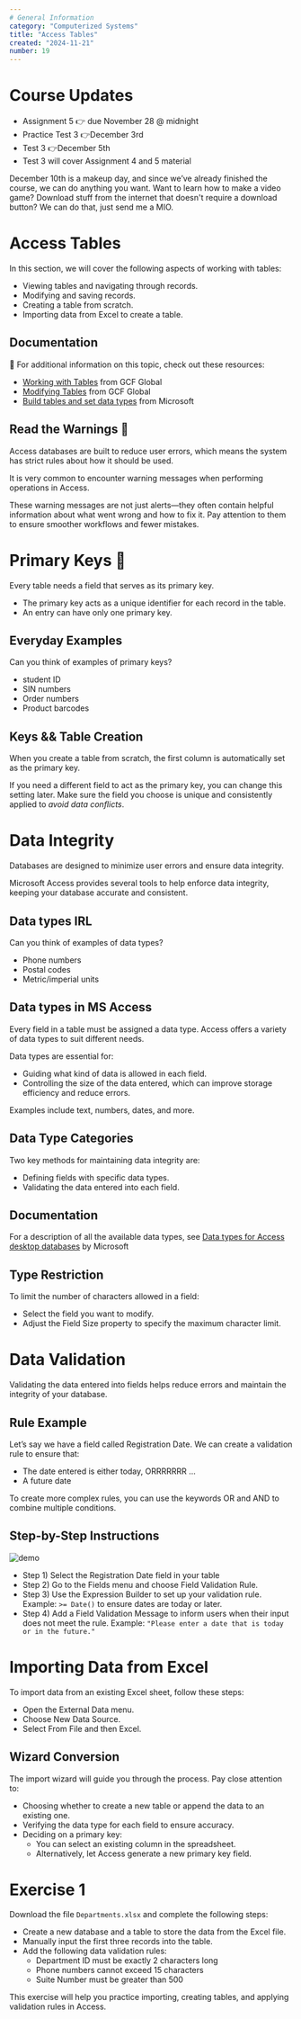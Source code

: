 ```yaml
---
# General Information
category: "Computerized Systems"
title: "Access Tables"
created: "2024-11-21"
number: 19
---
```


# Course Updates

- Assignment 5 👉 due November 28 @ midnight
- Practice Test 3 👉December 3rd
- Test 3 👉December 5th
- Test 3 will cover Assignment 4 and 5 material

December 10th is a makeup day, and since we’ve already finished the course, we can do anything you want. Want to learn how to make a video game? Download stuff from the internet that doesn't require a download button? We can do that, just send me a MIO.

# Access Tables

In this section, we will cover the following aspects of working with tables:

- Viewing tables and navigating through records.
- Modifying and saving records.
- Creating a table from scratch.
- Importing data from Excel to create a table.

## Documentation

📖 For additional information on this topic, check out these resources:

- [Working with Tables](https://edu.gcfglobal.org/en/access2016/working-with-tables/1/) from GCF Global
- [Modifying Tables](https://edu.gcfglobal.org/en/access2016/modifying-tables/1/) from GCF Global
- [Build tables and set data types](https://support.microsoft.com/en-us/office/video-build-tables-and-set-data-types-997c250d-aec6-4430-8de5-a08671e13921?wt.mc_id=otc_access) from Microsoft

## Read the Warnings 👀

Access databases are built to reduce user errors, which means the system has strict rules about how it should be used.

It is very common to encounter warning messages when performing operations in Access.

These warning messages are not just alerts—they often contain helpful information about what went wrong and how to fix it. Pay attention to them to ensure smoother workflows and fewer mistakes.

# Primary Keys 🔑

Every table needs a field that serves as its primary key.

- The primary key acts as a unique identifier for each record in the table.
- An entry can have only one primary key.

## Everyday Examples

Can you think of examples of primary keys?

- student ID
- SIN numbers
- Order numbers
- Product barcodes

## Keys && Table Creation

When you create a table from scratch, the first column is automatically set as the primary key.

If you need a different field to act as the primary key, you can change this setting later. Make sure the field you choose is unique and consistently applied to _avoid data conflicts_.

# Data Integrity

Databases are designed to minimize user errors and ensure data integrity.

Microsoft Access provides several tools to help enforce data integrity, keeping your database accurate and consistent.

## Data types IRL

Can you think of examples of data types?

- Phone numbers
- Postal codes
- Metric/imperial units

## Data types in MS Access

Every field in a table must be assigned a data type. Access offers a variety of data types to suit different needs.

Data types are essential for:

- Guiding what kind of data is allowed in each field.
- Controlling the size of the data entered, which can improve storage efficiency and reduce errors.

Examples include text, numbers, dates, and more.

## Data Type Categories

Two key methods for maintaining data integrity are:

- Defining fields with specific data types.
- Validating the data entered into each field.

## Documentation

For a description of all the available data types, see [Data types for Access desktop databases](https://support.microsoft.com/en-us/office/data-types-for-access-desktop-databases-df2b83ba-cef6-436d-b679-3418f622e482) by Microsoft

## Type Restriction

To limit the number of characters allowed in a field:

- Select the field you want to modify.
- Adjust the Field Size property to specify the maximum character limit.

# Data Validation

Validating the data entered into fields helps reduce errors and maintain the integrity of your database.

## Rule Example

Let’s say we have a field called Registration Date. We can create a validation rule to ensure that:

- The date entered is either today, ORRRRRRR ...
- A future date

To create more complex rules, you can use the keywords OR and AND to combine multiple conditions.

## Step-by-Step Instructions

![demo](./assets/demo.gif)

- Step 1) Select the Registration Date field in your table
- Step 2) Go to the Fields menu and choose Field Validation Rule.
- Step 3) Use the Expression Builder to set up your validation rule. Example: `>= Date()` to ensure dates are today or later.
- Step 4) Add a Field Validation Message to inform users when their input does not meet the rule. Example: `"Please enter a date that is today or in the future."`

# Importing Data from Excel

To import data from an existing Excel sheet, follow these steps:

- Open the External Data menu.
- Choose New Data Source.
- Select From File and then Excel.

## Wizard Conversion

The import wizard will guide you through the process. Pay close attention to:

- Choosing whether to create a new table or append the data to an existing one.
- Verifying the data type for each field to ensure accuracy.
- Deciding on a primary key:
  - You can select an existing column in the spreadsheet.
  - Alternatively, let Access generate a new primary key field.

# Exercise 1

Download the file `Departments.xlsx` and complete the following steps:

- Create a new database and a table to store the data from the Excel file.
- Manually input the first three records into the table.
- Add the following data validation rules:
  - Department ID must be exactly 2 characters long
  - Phone numbers cannot exceed 15 characters
  - Suite Number must be greater than 500

This exercise will help you practice importing, creating tables, and applying validation rules in Access.
